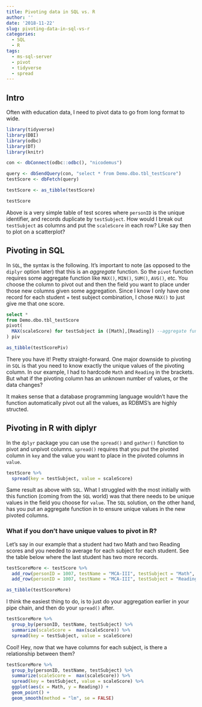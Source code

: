 ```yaml
---
title: Pivoting data in SQL vs. R
author: ''
date: '2018-11-22'
slug: pivoting-data-in-sql-vs-r
categories:
  - SQL
  - R
tags:
  - ms-sql-server
  - pivot
  - tidyverse
  - spread
---
```


## Intro

Often with education data, I need to pivot data to go from long format to wide.

```r
library(tidyverse)
library(DBI)
library(odbc)
library(DT)
library(knitr)

con <- dbConnect(odbc::odbc(), "nicodemus")

query <- dbSendQuery(con, "select * from Demo.dbo.tbl_testScore")
testScore <- dbFetch(query)

testScore <- as_tibble(testScore)

testScore
```

Above is a very simple table of test scores where `personID` is the unique identifier, and records duplicate by `testSubject`. How would I break out `testSubject` as columns and put the `scaleScore` in each row? Like say then to plot on a scatterplot?

## Pivoting in SQL

In `SQL`, the syntax is the following. It's important to note (as opposed to the `diplyr` option later) that this is an *aggregate* function. So the `pivot` function requires some aggregate function like `MAX()`, `MIN()`, `SUM()`, `AVG()`, etc. You choose the column to pivot out and then the field you want to place under those new columns given some aggregation. Since I know I only have one record for each student + test subject combination, I chose `MAX()` to just give me that one score.

```sql
select *
from Demo.dbo.tbl_testScore
pivot(
  MAX(scaleScore) for testSubject in ([Math],[Reading]) --aggregate function of one column for another column, listing the unique possibilities in brackets.
) piv
```

```r
as_tibble(testScorePiv)
```

There you have it! Pretty straight-forward. One major downside to pivoting in `SQL` is that you need to know exactly the unique values of the pivoting column. In our example, I had to hardcode `Math` and `Reading` in the brackets. But what if the pivoting column has an unknown number of values, or the data changes?

It makes sense that a database programming language wouldn't have the function automatically pivot out all the values, as RDBMS's are highly structed.

## Pivoting in R with diplyr

In the `dplyr` package you can use the `spread()` and `gather()` function to pivot and unpivot columns. `spread()` requires that you put the pivoted column in `key` and the value you want to place in the pivoted columns in `value`.

```r
testScore %>% 
  spread(key = testSubject, value = scaleScore)
```

Same result as above with `SQL`. What I struggled with the most initially with this function (coming from the `SQL` world) was that there needs to be unique values in the field you choose for `value`. The `SQL` solution, on the other hand, has you put an aggregate function in to ensure unique values in the new pivoted columns.

### What if you don't have unique values to pivot in R?

Let's say in our example that a student had two Math and two Reading scores and you needed to average for each subject for each student. See the table below where the last student has two more records.

```r
testScoreMore <- testScore %>% 
  add_row(personID = 1007, testName = "MCA-III", testSubject = "Math", scaleScore = 363) %>%
  add_row(personID = 1007, testName = "MCA-III", testSubject = "Reading", scaleScore = 395)
```

```r
as_tibble(testScoreMore)
```

I think the easiest thing to do, is to just do your aggregation earlier in your pipe chain, and then do your `spread()` after.

```r
testScoreMore %>% 
  group_by(personID, testName, testSubject) %>% 
  summarize(scaleScore =  max(scaleScore)) %>% 
  spread(key = testSubject, value = scaleScore)
```

Cool! Hey, now that we have columns for each subject, is there a relationship between them?

```r
testScoreMore %>% 
  group_by(personID, testName, testSubject) %>% 
  summarize(scaleScore =  max(scaleScore)) %>% 
  spread(key = testSubject, value = scaleScore) %>% 
  ggplot(aes(x = Math, y = Reading)) +
  geom_point() +
  geom_smooth(method = "lm", se = FALSE)
```

